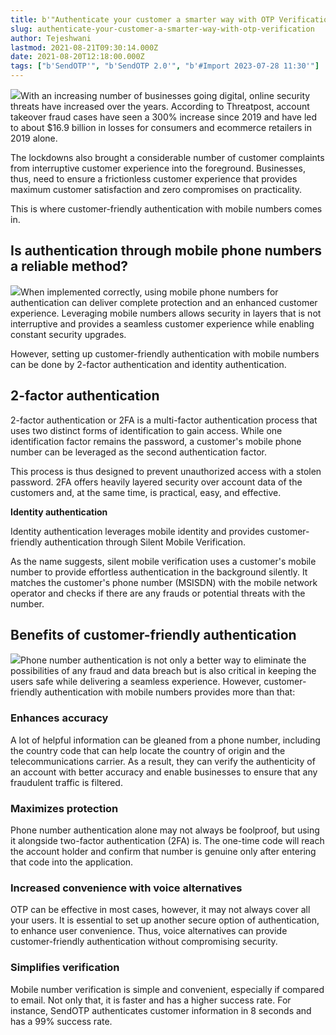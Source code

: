 ```yaml
---
title: b'"Authenticate your customer a smarter way with OTP Verification"'
slug: authenticate-your-customer-a-smarter-way-with-otp-verification
author: Tejeshwani
lastmod: 2021-08-21T09:30:14.000Z
date: 2021-08-20T12:18:00.000Z
tags: ["b'SendOTP'", "b'SendOTP 2.0'", "b'#Import 2023-07-28 11:30'"]
---
```


![](https://images-msg91.s3.ap-south-1.amazonaws.com/2021/08/image-2.png)With an increasing number of businesses going digital, online security threats have increased over the years. According to Threatpost, account takeover fraud cases have seen a 300% increase since 2019 and have led to about $16.9 billion in losses for consumers and ecommerce retailers in 2019 alone.

The lockdowns also brought a considerable number of customer complaints from interruptive customer experience into the foreground. Businesses, thus, need to ensure a frictionless customer experience that provides maximum customer satisfaction and zero compromises on practicality.

This is where customer-friendly authentication with mobile numbers comes in.  


**Is authentication through mobile phone numbers a reliable method?**
---------------------------------------------------------------------

![](https://images-msg91.s3.ap-south-1.amazonaws.com/2021/08/image.png)When implemented correctly, using mobile phone numbers for authentication can deliver complete protection and an enhanced customer experience. Leveraging mobile numbers allows security in layers that is not interruptive and provides a seamless customer experience while enabling constant security upgrades.

However, setting up customer-friendly authentication with mobile numbers can be done by 2-factor authentication and identity authentication.

**2-factor authentication**
---------------------------

2-factor authentication or 2FA is a multi-factor authentication process that uses two distinct forms of identification to gain access. While one identification factor remains the password, a customer's mobile phone number can be leveraged as the second authentication factor. 

This process is thus designed to prevent unauthorized access with a stolen password. 2FA offers heavily layered security over account data of the customers and, at the same time, is practical, easy, and effective.

**Identity authentication**

Identity authentication leverages mobile identity and provides customer-friendly authentication through Silent Mobile Verification.

As the name suggests, silent mobile verification uses a customer's mobile number to provide effortless authentication in the background silently. It matches the customer's phone number (MSISDN) with the mobile network operator and checks if there are any frauds or potential threats with the number.

**Benefits of customer-friendly authentication**
------------------------------------------------

![](https://images-msg91.s3.ap-south-1.amazonaws.com/2021/08/image-1.png)Phone number authentication is not only a better way to eliminate the possibilities of any fraud and data breach but is also critical in keeping the users safe while delivering a seamless experience. However, customer-friendly authentication with mobile numbers provides more than that:

### **Enhances accuracy**

A lot of helpful information can be gleaned from a phone number, including the country code that can help locate the country of origin and the telecommunications carrier. As a result, they can verify the authenticity of an account with better accuracy and enable businesses to ensure that any fraudulent traffic is filtered.

### **Maximizes protection**

Phone number authentication alone may not always be foolproof, but using it alongside two-factor authentication (2FA) is. The one-time code will reach the account holder and confirm that number is genuine only after entering that code into the application.

### **Increased convenience with voice alternatives**

OTP can be effective in most cases, however, it may not always cover all your users. It is essential to set up another secure option of authentication, to enhance user convenience. Thus, voice alternatives can provide customer-friendly authentication without compromising security.

### **Simplifies verification**

Mobile number verification is simple and convenient, especially if compared to email. Not only that, it is faster and has a higher success rate. For instance, SendOTP authenticates customer information in 8 seconds and has a 99% success rate.  
  
  


